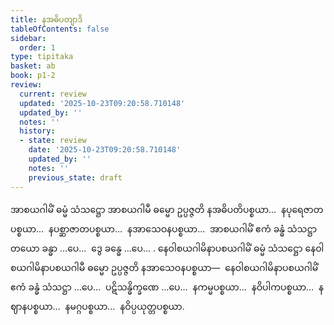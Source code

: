```yaml
---
title: နအဓိပတျာဒိ
tableOfContents: false
sidebar:
  order: 1
type: tipitaka
basket: ab
book: p1-2
review:
  current: review
  updated: '2025-10-23T09:20:58.710148'
  updated_by: ''
  notes: ''
  history:
  - state: review
    date: '2025-10-23T09:20:58.710148'
    updated_by: ''
    notes: ''
    previous_state: draft
---
```



<ReviewStatus review={frontmatter.review} showDetails={true} />

<HypothesisAnnotation frontmatter={frontmatter} />

<DynamicBreadcrumb />

<Division number="41" book="p1-2" e="ch" v="37" p="257">

<Paragraph number="1551" book="p1-2">
အာစယဂါမိံ ဓမ္မံ သံသဋ္ဌော အာစယဂါမီ ဓမ္မော ဥပ္ပဇ္ဇတိ နအဓိပတိပစ္စယာ…  နပုရေဇာတပစ္စယာ…  နပစ္ဆာဇာတပစ္စယာ…  နအာသေဝနပစ္စယာ…  အာစယဂါမိံ ဧကံ ခန္ဓံ သံသဋ္ဌာ တယော ခန္ဓာ …ပေ…  ဒွေ ခန္ဓေ …ပေ… .
</Paragraph>

<Paragraph number="1552" book="p1-2">
နေဝါစယဂါမိနာပစယဂါမိံ ဓမ္မံ သံသဋ္ဌော နေဝါစယဂါမိနာပစယဂါမီ ဓမ္မော ဥပ္ပဇ္ဇတိ နအာသေဝနပစ္စယာ—  နေဝါစယဂါမိနာပစယဂါမိံ ဧကံ ခန္ဓံ သံသဋ္ဌာ …ပေ…  ပဋိသန္ဓိက္ခဏေ …ပေ…  နကမ္မပစ္စယာ…  နဝိပါကပစ္စယာ…  နဈာနပစ္စယာ…  နမဂ္ဂပစ္စယာ…  နဝိပ္ပယုတ္တပစ္စယာ.
</Paragraph>
</Division>